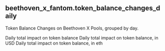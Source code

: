 ## beethoven_x_fantom.token_balance_changes_daily 
Token Balance Changes on Beethoven X Pools, grouped by day.


<ParamField path="block_date">

</ParamField>
<ParamField path="pool_id">

</ParamField>
<ParamField path="pool_address">

</ParamField>
<ParamField path="pool_symbol">

</ParamField>
<ParamField path="version">

</ParamField>
<ParamField path="blockchain">

</ParamField>
<ParamField path="pool_type">

</ParamField>
<ParamField path="token_address">

</ParamField>
<ParamField path="token_symbol">

</ParamField>
<ParamField path="daily_delta">
Daily total impact on token balance
</ParamField>
<ParamField path="daily_delta_usd">
Daily total impact on token balance, in USD
</ParamField>
<ParamField path="daily_delta_eth">
Daily total impact on token balance, in eth
</ParamField>
